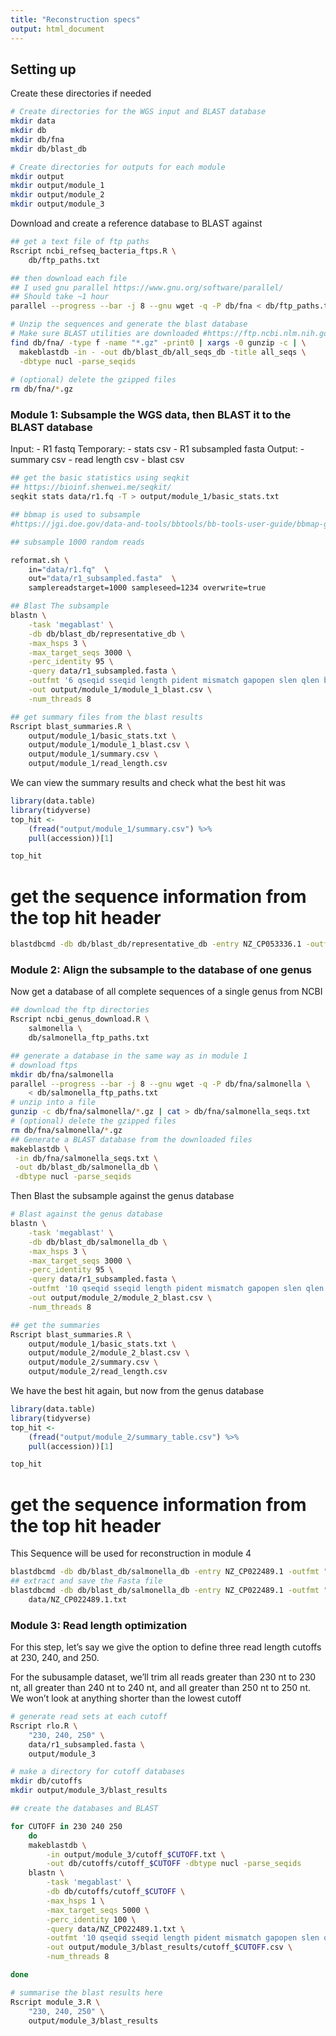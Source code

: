 ```yaml
---
title: "Reconstruction specs"
output: html_document
---
```



## Setting up

Create these directories if needed
```bash
# Create directories for the WGS input and BLAST database
mkdir data
mkdir db
mkdir db/fna
mkdir db/blast_db

# Create directories for outputs for each module
mkdir output
mkdir output/module_1
mkdir output/module_2
mkdir output/module_3
```


Download and create a reference database to BLAST against
```bash
## get a text file of ftp paths
Rscript ncbi_refseq_bacteria_ftps.R \
    db/ftp_paths.txt

## then download each file
## I used gnu parallel https://www.gnu.org/software/parallel/
## Should take ~1 hour
parallel --progress --bar -j 8 --gnu wget -q -P db/fna < db/ftp_paths.txt

# Unzip the sequences and generate the blast database
# Make sure BLAST utilities are downloaded #https://ftp.ncbi.nlm.nih.gov/blast/executables/blast+/LATEST/
find db/fna/ -type f -name "*.gz" -print0 | xargs -0 gunzip -c | \
  makeblastdb -in - -out db/blast_db/all_seqs_db -title all_seqs \
  -dbtype nucl -parse_seqids
  
# (optional) delete the gzipped files
rm db/fna/*.gz

```



### Module 1: Subsample the WGS data, then BLAST it to the BLAST database

Input:
 - R1 fastq
Temporary:
 - stats csv
 - R1 subsampled fasta
Output:
 - summary csv
 - read length csv
 - blast csv

```bash
## get the basic statistics using seqkit
## https://bioinf.shenwei.me/seqkit/
seqkit stats data/r1.fq -T > output/module_1/basic_stats.txt

## bbmap is used to subsample
#https://jgi.doe.gov/data-and-tools/bbtools/bb-tools-user-guide/bbmap-guide/

## subsample 1000 random reads

reformat.sh \
    in="data/r1.fq"  \
    out="data/r1_subsampled.fasta"  \
    samplereadstarget=1000 sampleseed=1234 overwrite=true

## Blast The subsample
blastn \
    -task 'megablast' \
    -db db/blast_db/representative_db \
    -max_hsps 3 \
    -max_target_seqs 3000 \
    -perc_identity 95 \
    -query data/r1_subsampled.fasta \
    -outfmt '6 qseqid sseqid length pident mismatch gapopen slen qlen bitscore stitle' \
    -out output/module_1/module_1_blast.csv \
    -num_threads 8

## get summary files from the blast results
Rscript blast_summaries.R \
    output/module_1/basic_stats.txt \
    output/module_1/module_1_blast.csv \
    output/module_1/summary.csv \
    output/module_1/read_length.csv

```

We can view the summary results and check what the best hit was
```r
library(data.table)
library(tidyverse)
top_hit <-
    (fread("output/module_1/summary.csv") %>%
    pull(accession))[1]

top_hit
```

# get the sequence information from the top hit header
```bash
blastdbcmd -db db/blast_db/representative_db -entry NZ_CP053336.1 -outfmt "%t"
```


### Module 2: Align the subsample to the database of one genus

Now get a database of all complete sequences of a single genus from NCBI
```bash
## download the ftp directories
Rscript ncbi_genus_download.R \
    salmonella \
    db/salmonella_ftp_paths.txt

## generate a database in the same way as in module 1
# download ftps
mkdir db/fna/salmonella
parallel --progress --bar -j 8 --gnu wget -q -P db/fna/salmonella \
    < db/salmonella_ftp_paths.txt
# unzip into a file
gunzip -c db/fna/salmonella/*.gz | cat > db/fna/salmonella_seqs.txt
# (optional) delete the gzipped files
rm db/fna/salmonella/*.gz
## Generate a BLAST database from the downloaded files
makeblastdb \
 -in db/fna/salmonella_seqs.txt \
 -out db/blast_db/salmonella_db \
 -dbtype nucl -parse_seqids
```

Then Blast the subsample against the genus database
```bash
# Blast against the genus database
blastn \
    -task 'megablast' \
    -db db/blast_db/salmonella_db \
    -max_hsps 3 \
    -max_target_seqs 3000 \
    -perc_identity 95 \
    -query data/r1_subsampled.fasta \
    -outfmt '10 qseqid sseqid length pident mismatch gapopen slen qlen bitscore' \
    -out output/module_2/module_2_blast.csv \
    -num_threads 8

## get the summaries
Rscript blast_summaries.R \
    output/module_1/basic_stats.txt \
    output/module_2/module_2_blast.csv \
    output/module_2/summary.csv \
    output/module_2/read_length.csv
```

We have the best hit again, but now from the genus database
```r
library(data.table)
library(tidyverse)
top_hit <-
    (fread("output/module_2/summary_table.csv") %>%
    pull(accession))[1]

top_hit
```

# get the sequence information from the top hit header
This Sequence will be used for reconstruction in module 4
```bash
blastdbcmd -db db/blast_db/salmonella_db -entry NZ_CP022489.1 -outfmt "%t"
## extract and save the Fasta file
blastdbcmd -db db/blast_db/salmonella_db -entry NZ_CP022489.1 -outfmt "%f" > \
    data/NZ_CP022489.1.txt
```

### Module 3: Read length optimization

For this step, let's say we give the option to define three read length cutoffs
at 230, 240, and 250.

For the subusample dataset, we'll trim all reads greater than 230 nt to 230 nt,
all greater than 240 nt to 240 nt, and all greater than 250 nt to 250 nt. We won't
look at anything shorter than the lowest cutoff
```bash
# generate read sets at each cutoff
Rscript rlo.R \
    "230, 240, 250" \
    data/r1_subsampled.fasta \
    output/module_3

# make a directory for cutoff databases
mkdir db/cutoffs
mkdir output/module_3/blast_results

## create the databases and BLAST

for CUTOFF in 230 240 250
    do
	makeblastdb \
        -in output/module_3/cutoff_$CUTOFF.txt \
        -out db/cutoffs/cutoff_$CUTOFF -dbtype nucl -parse_seqids
    blastn \
        -task 'megablast' \
        -db db/cutoffs/cutoff_$CUTOFF \
        -max_hsps 1 \
        -max_target_seqs 5000 \
        -perc_identity 100 \
        -query data/NZ_CP022489.1.txt \
        -outfmt '10 qseqid sseqid length pident mismatch gapopen slen qlen bitscore' \
        -out output/module_3/blast_results/cutoff_$CUTOFF.csv \
        -num_threads 8

done

# summarise the blast results here
Rscript module_3.R \
    "230, 240, 250" \
    output/module_3/blast_results

```



